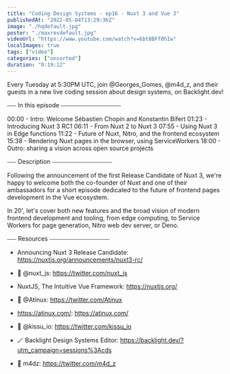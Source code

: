 ```yaml
---
title: "Coding Design Systems - ep16 - Nuxt 3 and Vue 3"
publishedAt: "2022-05-04T13:29:36Z"
image: "./hqdefault.jpg"
poster: "./maxresdefault.jpg"
videoUrl: "https://www.youtube.com/watch?v=6bt8BFf0hIw"
localImages: true
tags: ["video"]
categories: ["unsorted"]
duration: "0:19:12"
---
```

Every Tuesday at 5:30PM UTC, join @Georges_Gomes, @m4d_z, and their guests in a new live coding session about design systems, on Backlight.dev!

⎯⎯⎯ In this episode ⎯⎯⎯⎯⎯⎯⎯⎯⎯⎯⎯⎯⎯⎯⎯⎯⎯⎯⎯⎯

00:00 - Intro: Welcome Sébastien Chopin and Konstantin Bifert
01:23 - Introducing Nuxt 3 RC1
06:11 - From Nuxt 2 to Nuxt 3
07:55 - Using Nuxt 3 in Edge functions
11:22 - Future of Nuxt, Nitro, and the frontend ecosystem
15:38 - Rendering Nuxt pages in the browser, using ServiceWorkers
18:00 - Outro: sharing a vision across open source projects

⎯⎯⎯ Description ⎯⎯⎯⎯⎯⎯⎯⎯⎯⎯⎯⎯⎯⎯⎯⎯⎯⎯⎯⎯

Following the announcement of the first Release Candidate of Nuxt 3, we're happy to welcome both the co-founder of Nuxt and one of their ambassadors for a short episode dedicated to the future of frontend pages development in the Vue ecosystem.

In 20', let's cover both new features and the broad vision of modern frontend development and tooling, from edge computing, to Service Workers for page generation, Nitro web dev server, or Deno.

⎯⎯⎯ Resources ⎯⎯⎯⎯⎯⎯⎯⎯⎯⎯⎯⎯⎯⎯⎯⎯⎯⎯⎯⎯

- Announcing Nuxt 3 Release Candidate: https://nuxtjs.org/announcements/nuxt3-rc/
- 🐥 @nuxt_js: https://twitter.com/nuxt_js
- NuxtJS, The Intuitive Vue Framework: https://nuxtjs.org/

- 🐥 @Atinux: https://twitter.com/Atinux
- https://atinux.com/: https://atinux.com/

- 🐥 @kissu_io: https://twitter.com/kissu_io

- 🪄 Backlight Design Systems Editor: https://backlight.dev/?utm_campaign=sessions%3Acds
- 🐥 m4dz: https://twitter.com/m4d_z
